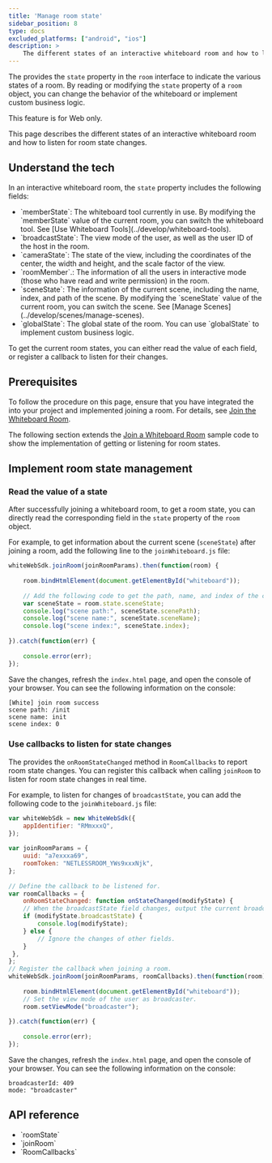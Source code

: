 ```yaml
---
title: 'Manage room state'
sidebar_position: 8
type: docs
excluded_platforms: ["android", "ios"]
description: >
    The different states of an interactive whiteboard room and how to listen for room state changes.
---
```



The <Vg k="WHITE_SDK" /> provides the `state` property in the `room` interface to indicate the various states of a room. By reading or modifying the `state` property of a `room` object, you can change the behavior of the whiteboard or implement custom business logic.

<PlatformWrapper notAllowed="web">
This feature is for Web only.
</PlatformWrapper>
<PlatformWrapper platform="web">

This page describes the different states of an interactive whiteboard room and how to listen for room state changes.

## Understand the tech

In an interactive whiteboard room, the `state` property includes the following fields:

- <Link to="{{Global.API_REF_WEB_WHITE}}/globals.html#memberstate">`memberState`</Link>: The whiteboard tool currently in use. By modifying the `memberState` value of the current room, you can switch the whiteboard tool. See [Use Whiteboard Tools](../develop/whiteboard-tools).
- <Link to="{{Global.API_REF_WEB_WHITE}}/globals.html#broadcaststate">`broadcastState`</Link>: The view mode of the user, as well as the user ID of the host in the room.
- <Link to="{{Global.API_REF_WEB_WHITE}}/globals.html#camerastate">`cameraState`</Link>: The state of the view, including the coordinates of the center, the width and height, and the scale factor of the view.
- <Link to="{{Global.API_REF_WEB_WHITE}}/globals.html#roommember">`roomMember`</Link>.: The information of all the users in interactive mode (those who have read and write permission) in the room.
- <Link to="{{Global.API_REF_WEB_WHITE}}/globals.html#scenestate">`sceneState`</Link>: The information of the current scene, including the name, index, and path of the scene. By modifying the `sceneState` value of the current room, you can switch the scene. See [Manage Scenes](../develop/scenes/manage-scenes).
- <Link to="{{Global.API_REF_WEB_WHITE}}/globals.html#globalstate">`globalState`</Link>: The global state of the room. You can use `globalState` to implement custom business logic.

To get the current room states, you can either read the value of each field, or register a callback to listen for their changes.

## Prerequisites

To follow the procedure on this page, ensure that you have integrated the <Vg k="WHITE_SDK" /> into your project and implemented joining a room. For details, see [Join the Whiteboard Room](../get-started/get-started-uikit#join-the-whiteboard-room).

The following section extends the [Join a Whiteboard Room](../get-started/get-started-sdk#join-the--room-from-your-app-client) sample code to show the implementation of getting or listening for room states.

## Implement room state management

### Read the value of a state

After successfully joining a whiteboard room, to get a room state, you can directly read the corresponding field in the `state` property of the `room` object.

For example, to get information about the current scene (`sceneState`) after joining a room, add the following line to the `joinWhiteboard.js` file:

```javascript
whiteWebSdk.joinRoom(joinRoomParams).then(function(room) {
  
    room.bindHtmlElement(document.getElementById("whiteboard"));
  
    // Add the following code to get the path, name, and index of the current scene.
    var sceneState = room.state.sceneState;
    console.log("scene path:", sceneState.scenePath);
    console.log("scene name:", sceneState.sceneName);
    console.log("scene index:", sceneState.index);
  
}).catch(function(err) {
  
    console.error(err);
});
```

Save the changes, refresh the `index.html` page, and open the console of your browser. You can see the following information on the console:

```
[White] join room success
scene path: /init
scene name: init
scene index: 0
```

### Use callbacks to listen for state changes

The <Vg k="WHITE_SDK" /> provides the `onRoomStateChanged` method in `RoomCallbacks` to report room state changes. You can register this callback when calling `joinRoom` to listen for room state changes in real time.

For example, to listen for changes of `broadcastState`, you can add the following code to the `joinWhiteboard.js` file:

```javascript
var whiteWebSdk = new WhiteWebSdk({
    appIdentifier: "RMmxxxQ",
});
  
var joinRoomParams = {
    uuid: "a7exxxa69",
    roomToken: "NETLESSROOM_YWs9xxxNjk",
};
  
// Define the callback to be listened for.
var roomCallbacks = {
    onRoomStateChanged: function onStateChanged(modifyState) {
    // When the broadcastState field changes, output the current broadcastState.
    if (modifyState.broadcastState) {
        console.log(modifyState);
    } else {
        // Ignore the changes of other fields.
    }
 },
};
// Register the callback when joining a room.
whiteWebSdk.joinRoom(joinRoomParams, roomCallbacks).then(function(room) {
  
    room.bindHtmlElement(document.getElementById("whiteboard"));
    // Set the view mode of the user as broadcaster.
    room.setViewMode("broadcaster");
  
}).catch(function(err) {
  
    console.error(err);
});
```

Save the changes, refresh the `index.html` page, and open the console of your browser. You can see the following information on the console:

```
broadcasterId: 409
mode: "broadcaster"
```

## API reference

- <Link to="{{Global.API_REF_WEB_WHITE}}/globals.html#roomstate">`roomState`</Link>
- <Link to="{{Global.API_REF_WEB_WHITE}}/classes/whitewebsdk.html#joinroom">`joinRoom`</Link>
- <Link to="{{Global.API_REF_WEB_WHITE}}/globals.html#roomcallbacks">`RoomCallbacks`</Link>

</PlatformWrapper>